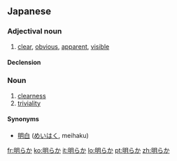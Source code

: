 ==Japanese==
{{ja-kanjitab|明}}

===Adjectival noun===
{{ja-adj|kk|decl=na|hira=あきらか|rom=akiraka}}

# [[clear]], [[obvious]], [[apparent]], [[visible]]

====Declension====
{{ja-na|明らか|あきらか|akiraka}}

===Noun===
{{ja-noun|kk|hira=あきらか|rom=akiraka}}

# [[clearness]]
# [[triviality]]

====Synonyms====
* [[明白]] ([[めいはく]], meihaku)

[[fr:明らか]]
[[ko:明らか]]
[[it:明らか]]
[[lo:明らか]]
[[pt:明らか]]
[[zh:明らか]]